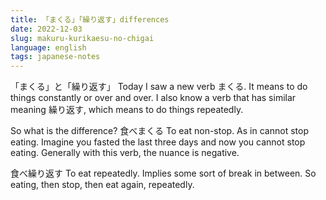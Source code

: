 ```yaml
---
title: 「まくる」「繰り返す」differences
date: 2022-12-03
slug: makuru-kurikaesu-no-chigai
language: english
tags: japanese-notes
---
```

「まくる」と「繰り返す」
Today I saw a new verb まくる. It means to do things constantly or over and over.
I also know a verb that has similar meaning 繰り返す, which means to do things repeatedly.

So what is the difference?
食べまくる 
To eat non-stop. As in cannot stop eating. Imagine you fasted the last three days and now you cannot stop eating.
Generally with this verb, the nuance is negative.

食べ繰り返す
To eat repeatedly. Implies some sort of break in between. So eating, then stop, then eat again, repeatedly.
